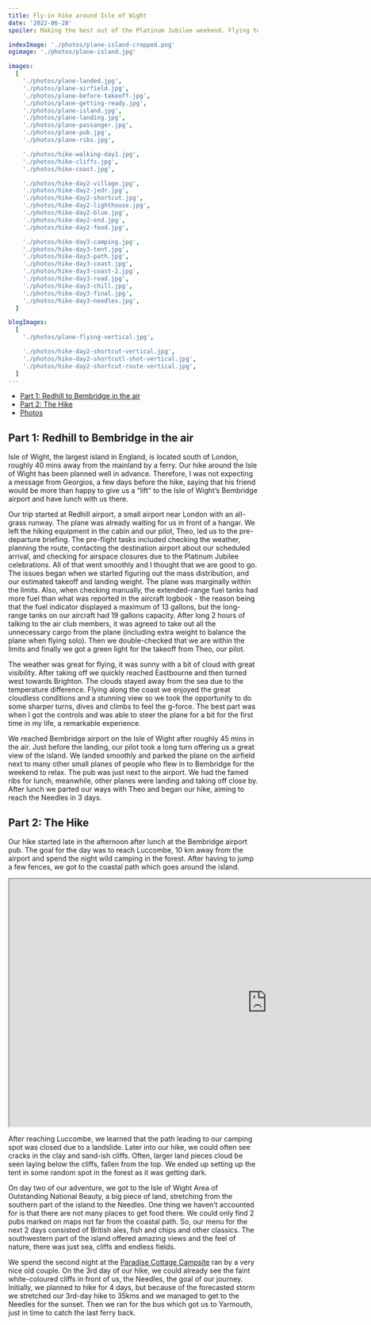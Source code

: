 ```yaml
---
title: Fly-in hike around Isle of Wight
date: '2022-06-28'
spoiler: Making the best out of the Platinum Jubilee weekend. Flying to Bebridge with tent, hiking for 3 days to the Needles.

indexImage: './photos/plane-island-cropped.png'
ogimage: './photos/plane-island.jpg'

images:
  [
    './photos/plane-landed.jpg',
    './photos/plane-airfield.jpg',
    './photos/plane-before-takeoff.jpg',
    './photos/plane-getting-ready.jpg',
    './photos/plane-island.jpg',
    './photos/plane-landing.jpg',
    './photos/plane-passanger.jpg',
    './photos/plane-pub.jpg',
    './photos/plane-ribs.jpg',

    './photos/hike-walking-day1.jpg',
    './photos/hike-cliffs.jpg',
    './photos/hike-coast.jpg',

    './photos/hike-day2-village.jpg',
    './photos/hike-day2-jedr.jpg',
    './photos/hike-day2-shortcut.jpg',
    './photos/hike-day2-lighthouse.jpg',
    './photos/hike-day2-blue.jpg',
    './photos/hike-day2-end.jpg',
    './photos/hike-day2-food.jpg',

    './photos/hike-day3-camping.jpg',
    './photos/hike-day3-tent.jpg',
    './photos/hike-day3-path.jpg',
    './photos/hike-day3-coast.jpg',
    './photos/hike-day3-coast-2.jpg',
    './photos/hike-day3-road.jpg',
    './photos/hike-day3-chill.jpg',
    './photos/hike-day3-final.jpg',
    './photos/hike-day3-needles.jpg',
  ]

blogImages:
  [
    './photos/plane-flying-vertical.jpg',

    './photos/hike-day2-shortcut-vertical.jpg',
    './photos/hike-day2-shortcutl-shot-vertical.jpg',
    './photos/hike-day2-shortcut-route-vertical.jpg',
  ]
---
```


- [Part 1: Redhill to Bembridge in the air](#part-1-redhill-to-bembridge-in-the-air)
- [Part 2: The Hike](#part-2-the-hike)
- [Photos](#image-gallery)

<MakeItBigContainer>
  <ImageComponent
    image={props.frontmatter.images[4]}
    alt="Isle of Wight seen from the plane"
  ></ImageComponent>
</MakeItBigContainer>

## Part 1: Redhill to Bembridge in the air

Isle of Wight, the largest island in England, is located south of London, roughly 40 mins away from the mainland by a ferry. Our hike around the Isle of Wight has been planned well in advance. Therefore, I was not expecting a message from Georgios, a few days before the hike, saying that his friend would be more than happy to give us a “lift” to the Isle of Wight’s Bembridge airport and have lunch with us there.

Our trip started at Redhill airport, a small airport near London with an all-grass runway. The plane was already waiting for us in front of a hangar. We left the hiking equipment in the cabin and our pilot, Theo, led us to the pre-departure briefing. The pre-flight tasks included checking the weather, planning the route, contacting the destination airport about our scheduled arrival, and checking for airspace closures due to the Platinum Jubilee celebrations. All of that went smoothly and I thought that we are good to go. The issues began when we started figuring out the mass distribution, and our estimated takeoff and landing weight. The plane was marginally within the limits. Also, when checking manually, the extended-range fuel tanks had more fuel than what was reported in the aircraft logbook - the reason being that the fuel indicator displayed a maximum of 13 gallons, but the long-range tanks on our aircraft had 19 gallons capacity. After long 2 hours of talking to the air club members, it was agreed to take out all the unnecessary cargo from the plane (including extra weight to balance the plane when flying solo). Then we double-checked that we are within the limits and finally we got a green light for the takeoff from Theo, our pilot.

<MakeItBigContainer>
  <ImageComponent
    image={props.frontmatter.images[0]}
    alt="Crew in the plane"
    isRow
  ></ImageComponent>
  <Container>
    <Column>
      <ImageComponent
        image={props.frontmatter.images[5]}
        alt="Landing"
      ></ImageComponent>
    </Column>
    <Column>
      <ImageComponent
        image={props.frontmatter.images[6]}
        alt="Georgios"
      ></ImageComponent>
    </Column>
  </Container>
</MakeItBigContainer>

The weather was great for flying, it was sunny with a bit of cloud with great visibility. After taking off we quickly reached Eastbourne and then turned west towards Brighton. The clouds stayed away from the sea due to the temperature difference. Flying along the coast we enjoyed the great cloudless conditions and a stunning view so we took the opportunity to do some sharper turns, dives and climbs to feel the g-force. The best part was when I got the controls and was able to steer the plane for a bit for the first time in my life, a remarkable experience.

We reached Bembridge airport on the Isle of Wight after roughly 45 mins in the air. Just before the landing, our pilot took a long turn offering us a great view of the island. We landed smoothly and parked the plane on the airfield next to many other small planes of people who flew in to Bembridge for the weekend to relax. The pub was just next to the airport. We had the famed ribs for lunch, meanwhile, other planes were landing and taking off close by. After lunch we parted our ways with Theo and began our hike, aiming to reach the Needles in 3 days.

<MakeItBigContainer>
  <Container>
    <Column flex={2}>
      <ImageComponent
        image={props.frontmatter.images[1]}
        alt="Planes"
      ></ImageComponent>
    </Column>
    <Column>
      <ImageComponent
        image={props.frontmatter.blogImages[0]}
        alt="Pilot"
      ></ImageComponent>
    </Column>
  </Container>
</MakeItBigContainer>

## Part 2: The Hike

Our hike started late in the afternoon after lunch at the Bembridge airport pub. The goal for the day was to reach Luccombe, 10 km away from the airport and spend the night wild camping in the forest. After having to jump a few fences, we got to the coastal path which goes around the island.

<MakeItBigContainer>
  <IFrameContainer>
    <iframe
      src="https://www.google.com/maps/d/u/0/embed?mid=1dMga6tWd9gJCnzGqmD6G_bWqYRHmgZs&ehbc=2E312F"
      width="1040"
      height="500"
      loading="lazy"
    ></iframe>
  </IFrameContainer>
</MakeItBigContainer>
<MakeItBigContainer>
  <Container>
    <Column>
      <ImageComponent
        image={props.frontmatter.images[11]}
        alt="Coastline"
        isRow
      ></ImageComponent>
    </Column>
    <Column>
      <ImageComponent
        image={props.frontmatter.images[12]}
        alt="Village"
        isRow
      ></ImageComponent>
    </Column>
  </Container>
</MakeItBigContainer>
<MakeItBigContainer>
  <Container>
    <Column>
      <ImageComponent
        image={props.frontmatter.blogImages[3]}
        alt="Shortcut"
      ></ImageComponent>
    </Column>
    <Column>
      <ImageComponent
        image={props.frontmatter.blogImages[2]}
        alt="Shortcut 2"
      ></ImageComponent>
    </Column>
    <Column>
      <ImageComponent
        image={props.frontmatter.blogImages[1]}
        alt="Shortcut done"
      ></ImageComponent>
    </Column>
  </Container>
</MakeItBigContainer>

After reaching Luccombe, we learned that the path leading to our camping spot was closed due to a landslide. Later into our hike, we could often see cracks in the clay and sand-ish cliffs. Often, larger land pieces cloud be seen laying below the cliffs, fallen from the top. We ended up setting up the tent in some random spot in the forest as it was getting dark.

On day two of our adventure, we got to the Isle of Wight Area of Outstanding National Beauty, a big piece of land, stretching from the southern part of the island to the Needles. One thing we haven’t accounted for is that there are not many places to get food there. We could only find 2 pubs marked on maps not far from the coastal path. So, our menu for the next 2 days consisted of British ales, fish and chips and other classics. The southwestern part of the island offered amazing views and the feel of nature, there was just sea, cliffs and endless fields.

<MakeItBigContainer>
  <Container>
    <Column>
      <ImageComponent
        image={props.frontmatter.images[20]}
        alt="Tent"
        isRow
      ></ImageComponent>
    </Column>
    <Column>
      <ImageComponent
        image={props.frontmatter.images[22]}
        alt="Cliffs"
        isRow
      ></ImageComponent>
    </Column>
  </Container>
  <ImageComponent
    image={props.frontmatter.images[27]}
    alt="The Needles"
    isRow
  ></ImageComponent>
</MakeItBigContainer>

We spend the second night at the [Paradise Cottage Campsite](https://goo.gl/maps/vpqvTxpfxVD7otxD7) ran by a very nice old couple. On the 3rd day of our hike, we could already see the faint white-coloured cliffs in front of us, the Needles, the goal of our journey. Initially, we planned to hike for 4 days, but because of the forecasted storm we stretched our 3rd-day hike to 35kms and we managed to get to the Needles for the sunset. Then we ran for the bus which got us to Yarmouth, just in time to catch the last ferry back.

<ImageGallery images={props.frontmatter.images}></ImageGallery>
